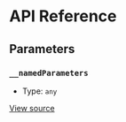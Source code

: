 # API Reference

## Parameters

### `__namedParameters`

- Type: `any`

[View source](https://github.com/vtex/shoreline/blob/7e03f7690/packages/date/src/calendar/calendar-provider.tsx#L10)

